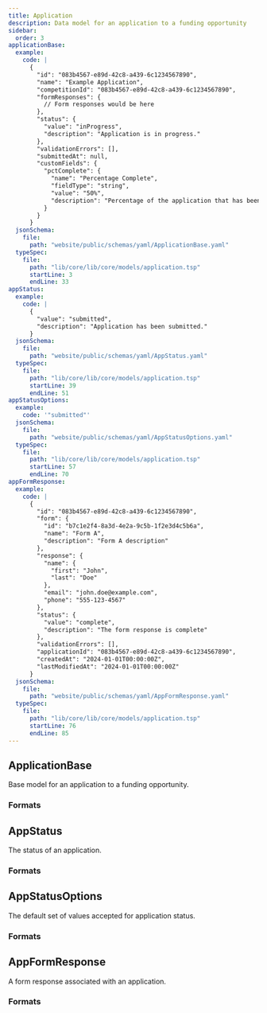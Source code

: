 ```yaml
---
title: Application
description: Data model for an application to a funding opportunity
sidebar:
  order: 3
applicationBase:
  example:
    code: |
      {
        "id": "083b4567-e89d-42c8-a439-6c1234567890",
        "name": "Example Application",
        "competitionId": "083b4567-e89d-42c8-a439-6c1234567890",
        "formResponses": {
          // Form responses would be here
        },
        "status": {
          "value": "inProgress",
          "description": "Application is in progress."
        },
        "validationErrors": [],
        "submittedAt": null,
        "customFields": {
          "pctComplete": {
            "name": "Percentage Complete",
            "fieldType": "string",
            "value": "50%",
            "description": "Percentage of the application that has been completed"
          }
        }
      }
  jsonSchema:
    file:
      path: "website/public/schemas/yaml/ApplicationBase.yaml"
  typeSpec:
    file:
      path: "lib/core/lib/core/models/application.tsp"
      startLine: 3
      endLine: 33
appStatus:
  example:
    code: |
      {
        "value": "submitted",
        "description": "Application has been submitted."
      }
  jsonSchema:
    file:
      path: "website/public/schemas/yaml/AppStatus.yaml"
  typeSpec:
    file:
      path: "lib/core/lib/core/models/application.tsp"
      startLine: 39
      endLine: 51
appStatusOptions:
  example:
    code: '"submitted"'
  jsonSchema:
    file:
      path: "website/public/schemas/yaml/AppStatusOptions.yaml"
  typeSpec:
    file:
      path: "lib/core/lib/core/models/application.tsp"
      startLine: 57
      endLine: 70
appFormResponse:
  example:
    code: |
      {
        "id": "083b4567-e89d-42c8-a439-6c1234567890",
        "form": {
          "id": "b7c1e2f4-8a3d-4e2a-9c5b-1f2e3d4c5b6a",
          "name": "Form A",
          "description": "Form A description"
        },
        "response": {
          "name": {
            "first": "John",
            "last": "Doe"
          },
          "email": "john.doe@example.com",
          "phone": "555-123-4567"
        },
        "status": {
          "value": "complete",
          "description": "The form response is complete"
        },
        "validationErrors": [],
        "applicationId": "083b4567-e89d-42c8-a439-6c1234567890",
        "createdAt": "2024-01-01T00:00:00Z",
        "lastModifiedAt": "2024-01-01T00:00:00Z"
      }
  jsonSchema:
    file:
      path: "website/public/schemas/yaml/AppFormResponse.yaml"
  typeSpec:
    file:
      path: "lib/core/lib/core/models/application.tsp"
      startLine: 76
      endLine: 85
---
```



## ApplicationBase

Base model for an application to a funding opportunity.

<SchemaTable spec={frontmatter.applicationBase} />

### Formats

<SchemaFormatTabs
  example={frontmatter.applicationBase.example}
  jsonSchema={frontmatter.applicationBase.jsonSchema}
  typeSpec={frontmatter.applicationBase.typeSpec}
/>

## AppStatus

The status of an application.

<SchemaTable spec={frontmatter.appStatus} />

### Formats

<SchemaFormatTabs
  example={frontmatter.appStatus.example}
  jsonSchema={frontmatter.appStatus.jsonSchema}
  typeSpec={frontmatter.appStatus.typeSpec}
/>

## AppStatusOptions

The default set of values accepted for application status.

<SchemaTable spec={frontmatter.appStatusOptions} />

### Formats

<SchemaFormatTabs
  example={frontmatter.appStatusOptions.example}
  jsonSchema={frontmatter.appStatusOptions.jsonSchema}
  typeSpec={frontmatter.appStatusOptions.typeSpec}
/>

## AppFormResponse

A form response associated with an application.

<SchemaTable spec={frontmatter.appFormResponse} />

### Formats

<SchemaFormatTabs
  example={frontmatter.appFormResponse.example}
  jsonSchema={frontmatter.appFormResponse.jsonSchema}
  typeSpec={frontmatter.appFormResponse.typeSpec}
/>
